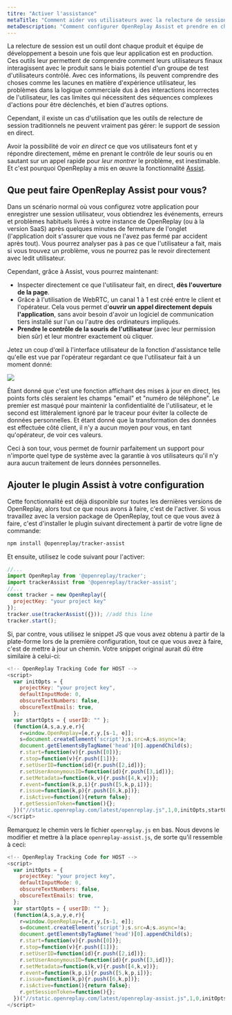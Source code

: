 ```yaml
---
titre: "Activer l'assistance"
metaTitle: "Comment aider vos utilisateurs avec la relecture de session en direct"
metaDescription: "Comment configurer OpenReplay Assist et prendre en charge vos utilisateurs finaux via l'écran en direct et WebRTC."
---
```


<YoutubeVideo title="Regardez comment utiliser Assist avec Next.js"
  description="Si vous n'aimez pas lire, vous pouvez suivre cette vidéo tutoriel vous montrant comment utiliser le plugin Assist dans votre application"
  videoURL="https://www.youtube.com/watch?v=8hpolw2_mMs"
  />

La relecture de session est un outil dont chaque produit et équipe de développement a besoin une fois que leur application est en production.
Ces outils leur permettent de comprendre comment leurs utilisateurs finaux interagissent avec le produit sans le biais potentiel d'un groupe de test d'utilisateurs contrôlé. Avec ces informations, ils peuvent comprendre des choses comme les lacunes en matière d'expérience utilisateur, les problèmes dans la logique commerciale dus à des interactions incorrectes de l'utilisateur, les cas limites qui nécessitent des séquences complexes d'actions pour être déclenchés, et bien d'autres options.

Cependant, il existe un cas d'utilisation que les outils de relecture de session traditionnels ne peuvent vraiment pas gérer: le support de session en direct.

Avoir la possibilité de voir _en direct_ ce que vos utilisateurs font et y répondre directement, même en prenant le contrôle de leur souris ou en sautant sur un appel rapide pour _leur montrer_ le problème, est inestimable. Et c'est pourquoi OpenReplay a mis en œuvre la fonctionnalité [Assist](https://openreplay.com/feature-assist.html).

## Que peut faire OpenReplay Assist pour vous?

Dans un scénario normal où vous configurez votre application pour enregistrer une session utilisateur, vous obtiendrez les événements, erreurs et problèmes habituels livrés à votre instance de OpenReplay (ou à la version SaaS) après quelques minutes de fermeture de l'onglet (l'application doit s'assurer que vous ne l'avez pas fermé par accident après tout). Vous pourrez analyser pas à pas ce que l'utilisateur a fait, mais si vous trouvez un problème, vous ne pourrez pas le revoir directement avec ledit utilisateur.

Cependant, grâce à Assist, vous pourrez maintenant:

+ Inspecter directement ce que l'utilisateur fait, en direct, **dès l'ouverture de la page**.
+ Grâce à l'utilisation de WebRTC, un canal 1 à 1 est créé entre le client et l'opérateur. Cela vous permet d'**ouvrir un appel directement depuis l'application**, sans avoir besoin d'avoir un logiciel de communication tiers installé sur l'un ou l'autre des ordinateurs impliqués.
+ **Prendre le contrôle de la souris de l'utilisateur** (avec leur permission bien sûr) et leur montrer exactement où cliquer.

Jetez un coup d'œil à l'interface utilisateur de la fonction d'assistance telle qu'elle est vue par l'opérateur regardant ce que l'utilisateur fait à un moment donné:

![](https://i.imgur.com/4vxXpHn.png)

Étant donné que c'est une fonction affichant des mises à jour en direct, les points forts clés seraient les champs "email" et "numéro de téléphone". Le premier est masqué pour maintenir la confidentialité de l'utilisateur, et le second est littéralement ignoré par le traceur pour éviter la collecte de données personnelles.
Et étant donné que la transformation des données est effectuée côté client, il n'y a aucun moyen pour vous, en tant qu'opérateur, de voir ces valeurs.

Ceci à son tour, vous permet de fournir parfaitement un support pour n'importe quel type de système avec la garantie à vos utilisateurs qu'il n'y aura aucun traitement de leurs données personnelles.

## Ajouter le plugin Assist à votre configuration

Cette fonctionnalité est déjà disponible sur toutes les dernières versions de OpenReplay, alors tout ce que nous avons à faire, c'est de l'activer.
Si vous travaillez avec la version package de OpenReplay, tout ce que vous avez à faire, c'est d'installer le plugin suivant directement à partir de votre ligne de commande:


```bash 
npm install @openreplay/tracker-assist
```


Et ensuite, utilisez le code suivant pour l'activer:


```javascript 
//...
import OpenReplay from '@openreplay/tracker';
import trackerAssist from '@openreplay/tracker-assist';
//...
const tracker = new OpenReplay({
  projectKey: "your project key"
});
tracker.use(trackerAssist({})); //add this line
tracker.start();
```


Si, par contre, vous utilisez le snippet JS que vous avez obtenu à partir de la plate-forme lors de la première configuration, tout ce que vous avez à faire, c'est de mettre à jour un chemin.
Votre snippet original aurait dû être similaire à celui-ci:


```javascript 
<!-- OpenReplay Tracking Code for HOST -->
<script>
  var initOpts = {
    projectKey: "your project key",
    defaultInputMode: 0,
    obscureTextNumbers: false,
    obscureTextEmails: true,
  };
  var startOpts = { userID: "" };
  (function(A,s,a,y,e,r){
    r=window.OpenReplay=[e,r,y,[s-1, e]];
    s=document.createElement('script');s.src=A;s.async=!a;
    document.getElementsByTagName('head')[0].appendChild(s);
    r.start=function(v){r.push([0])};
    r.stop=function(v){r.push([1])};
    r.setUserID=function(id){r.push([2,id])};
    r.setUserAnonymousID=function(id){r.push([3,id])};
    r.setMetadata=function(k,v){r.push([4,k,v])};
    r.event=function(k,p,i){r.push([5,k,p,i])};
    r.issue=function(k,p){r.push([6,k,p])};
    r.isActive=function(){return false};
    r.getSessionToken=function(){};
  })("//static.openreplay.com/latest/openreplay.js",1,0,initOpts,startOpts);
</script>
```


Remarquez le chemin vers le fichier `openreplay.js` en bas. Nous devons le modifier et mettre à la place `openreplay-assist.js`, de sorte qu'il ressemble à ceci:


```javascript 
<!-- OpenReplay Tracking Code for HOST -->
<script>
  var initOpts = {
    projectKey: "your project key",
    defaultInputMode: 0,
    obscureTextNumbers: false,
    obscureTextEmails: true,
  };
  var startOpts = { userID: "" };
  (function(A,s,a,y,e,r){
    r=window.OpenReplay=[e,r,y,[s-1, e]];
    s=document.createElement('script');s.src=A;s.async=!a;
    document.getElementsByTagName('head')[0].appendChild(s);
    r.start=function(v){r.push([0])};
    r.stop=function(v){r.push([1])};
    r.setUserID=function(id){r.push([2,id])};
    r.setUserAnonymousID=function(id){r.push([3,id])};
    r.setMetadata=function(k,v){r.push([4,k,v])};
    r.event=function(k,p,i){r.push([5,k,p,i])};
    r.issue=function(k,p){r.push([6,k,p])};
    r.isActive=function(){return false};
    r.getSessionToken=function(){};
  })("//static.openreplay.com/latest/openreplay-assist.js",1,0,initOpts,startOpts);
</script>
```


